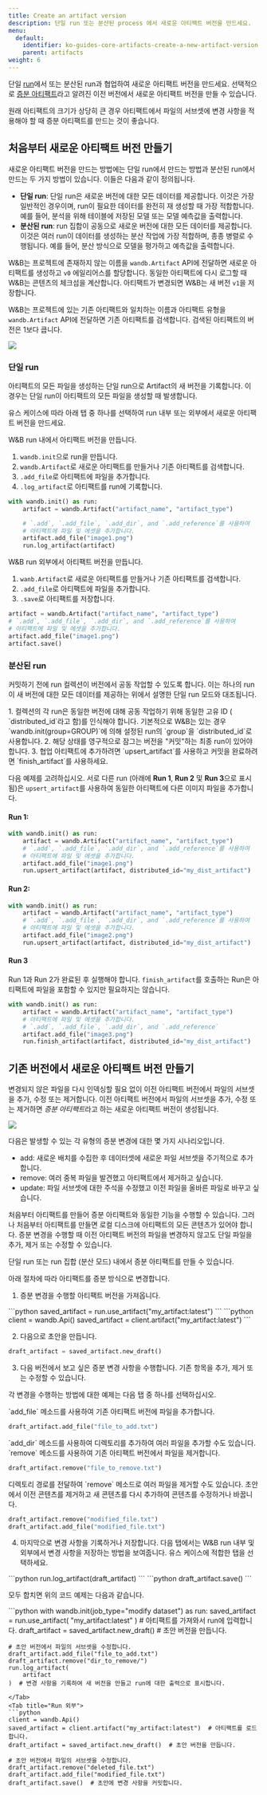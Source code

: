 ```yaml
---
title: Create an artifact version
description: 단일 run 또는 분산된 process 에서 새로운 아티팩트 버전을 만드세요.
menu:
  default:
    identifier: ko-guides-core-artifacts-create-a-new-artifact-version
    parent: artifacts
weight: 6
---
```


단일 [run](/ko/guides/models/track/runs/)에서 또는 분산된 run과 협업하여 새로운 아티팩트 버전을 만드세요. 선택적으로 [증분 아티팩트](#create-a-new-artifact-version-from-an-existing-version)라고 알려진 이전 버전에서 새로운 아티팩트 버전을 만들 수 있습니다.

<Note>
원래 아티팩트의 크기가 상당히 큰 경우 아티팩트에서 파일의 서브셋에 변경 사항을 적용해야 할 때 증분 아티팩트를 만드는 것이 좋습니다.
</Note>

## 처음부터 새로운 아티팩트 버전 만들기
새로운 아티팩트 버전을 만드는 방법에는 단일 run에서 만드는 방법과 분산된 run에서 만드는 두 가지 방법이 있습니다. 이들은 다음과 같이 정의됩니다.

* **단일 run**: 단일 run은 새로운 버전에 대한 모든 데이터를 제공합니다. 이것은 가장 일반적인 경우이며, run이 필요한 데이터를 완전히 재 생성할 때 가장 적합합니다. 예를 들어, 분석을 위해 테이블에 저장된 모델 또는 모델 예측값을 출력합니다.
* **분산된 run**: run 집합이 공동으로 새로운 버전에 대한 모든 데이터를 제공합니다. 이것은 여러 run이 데이터를 생성하는 분산 작업에 가장 적합하며, 종종 병렬로 수행됩니다. 예를 들어, 분산 방식으로 모델을 평가하고 예측값을 출력합니다.

W&B는 프로젝트에 존재하지 않는 이름을 `wandb.Artifact` API에 전달하면 새로운 아티팩트를 생성하고 `v0` 에일리어스를 할당합니다. 동일한 아티팩트에 다시 로그할 때 W&B는 콘텐츠의 체크섬을 계산합니다. 아티팩트가 변경되면 W&B는 새 버전 `v1`을 저장합니다.

W&B는 프로젝트에 있는 기존 아티팩트와 일치하는 이름과 아티팩트 유형을 `wandb.Artifact` API에 전달하면 기존 아티팩트를 검색합니다. 검색된 아티팩트의 버전은 1보다 큽니다.

<Frame>
    <img src="/images/artifacts/single_distributed_artifacts.png"  />
</Frame>

### 단일 run
아티팩트의 모든 파일을 생성하는 단일 run으로 Artifact의 새 버전을 기록합니다. 이 경우는 단일 run이 아티팩트의 모든 파일을 생성할 때 발생합니다.

유스 케이스에 따라 아래 탭 중 하나를 선택하여 run 내부 또는 외부에서 새로운 아티팩트 버전을 만드세요.

<Tabs>
<Tab title="Run 내부">
W&B run 내에서 아티팩트 버전을 만듭니다.

1. `wandb.init`으로 run을 만듭니다.
2. `wandb.Artifact`로 새로운 아티팩트를 만들거나 기존 아티팩트를 검색합니다.
3. `.add_file`로 아티팩트에 파일을 추가합니다.
4. `.log_artifact`로 아티팩트를 run에 기록합니다.

```python
with wandb.init() as run:
    artifact = wandb.Artifact("artifact_name", "artifact_type")

    # `.add`, `.add_file`, `.add_dir`, and `.add_reference`를 사용하여
    # 아티팩트에 파일 및 에셋을 추가합니다.
    artifact.add_file("image1.png")
    run.log_artifact(artifact)
```
</Tab>
<Tab title="Run 외부">
W&B run 외부에서 아티팩트 버전을 만듭니다.

1. `wanb.Artifact`로 새로운 아티팩트를 만들거나 기존 아티팩트를 검색합니다.
2. `.add_file`로 아티팩트에 파일을 추가합니다.
3. `.save`로 아티팩트를 저장합니다.

```python
artifact = wandb.Artifact("artifact_name", "artifact_type")
# `.add`, `.add_file`, `.add_dir`, and `.add_reference`를 사용하여
# 아티팩트에 파일 및 에셋을 추가합니다.
artifact.add_file("image1.png")
artifact.save()
```
</Tab>
</Tabs>

### 분산된 run

커밋하기 전에 run 컬렉션이 버전에서 공동 작업할 수 있도록 합니다. 이는 하나의 run이 새 버전에 대한 모든 데이터를 제공하는 위에서 설명한 단일 run 모드와 대조됩니다.

<Note>
1. 컬렉션의 각 run은 동일한 버전에 대해 공동 작업하기 위해 동일한 고유 ID ( `distributed_id`라고 함)를 인식해야 합니다. 기본적으로 W&B는 있는 경우 `wandb.init(group=GROUP)`에 의해 설정된 run의 `group`을 `distributed_id`로 사용합니다.
2. 해당 상태를 영구적으로 잠그는 버전을 "커밋"하는 최종 run이 있어야 합니다.
3. 협업 아티팩트에 추가하려면 `upsert_artifact`를 사용하고 커밋을 완료하려면 `finish_artifact`를 사용하세요.
</Note>

다음 예제를 고려하십시오. 서로 다른 run (아래에 **Run 1**, **Run 2** 및 **Run 3**으로 표시됨)은 `upsert_artifact`를 사용하여 동일한 아티팩트에 다른 이미지 파일을 추가합니다.

#### Run 1:

```python
with wandb.init() as run:
    artifact = wandb.Artifact("artifact_name", "artifact_type")
    # `.add`, `.add_file`, `.add_dir`, and `.add_reference`를 사용하여
    # 아티팩트에 파일 및 에셋을 추가합니다.
    artifact.add_file("image1.png")
    run.upsert_artifact(artifact, distributed_id="my_dist_artifact")
```

#### Run 2:

```python
with wandb.init() as run:
    artifact = wandb.Artifact("artifact_name", "artifact_type")
    # `.add`, `.add_file`, `.add_dir`, and `.add_reference`를 사용하여
    # 아티팩트에 파일 및 에셋을 추가합니다.
    artifact.add_file("image2.png")
    run.upsert_artifact(artifact, distributed_id="my_dist_artifact")
```

#### Run 3

Run 1과 Run 2가 완료된 후 실행해야 합니다. `finish_artifact`를 호출하는 Run은 아티팩트에 파일을 포함할 수 있지만 필요하지는 않습니다.

```python
with wandb.init() as run:
    artifact = wandb.Artifact("artifact_name", "artifact_type")
    # 아티팩트에 파일 및 에셋을 추가합니다.
    # `.add`, `.add_file`, `.add_dir`, and `.add_reference`
    artifact.add_file("image3.png")
    run.finish_artifact(artifact, distributed_id="my_dist_artifact")
```

## 기존 버전에서 새로운 아티팩트 버전 만들기

변경되지 않은 파일을 다시 인덱싱할 필요 없이 이전 아티팩트 버전에서 파일의 서브셋을 추가, 수정 또는 제거합니다. 이전 아티팩트 버전에서 파일의 서브셋을 추가, 수정 또는 제거하면 *증분 아티팩트*라고 하는 새로운 아티팩트 버전이 생성됩니다.

<Frame>
    <img src="/images/artifacts/incremental_artifacts.png"  />
</Frame>

다음은 발생할 수 있는 각 유형의 증분 변경에 대한 몇 가지 시나리오입니다.

- add: 새로운 배치를 수집한 후 데이터셋에 새로운 파일 서브셋을 주기적으로 추가합니다.
- remove: 여러 중복 파일을 발견했고 아티팩트에서 제거하고 싶습니다.
- update: 파일 서브셋에 대한 주석을 수정했고 이전 파일을 올바른 파일로 바꾸고 싶습니다.

처음부터 아티팩트를 만들어 증분 아티팩트와 동일한 기능을 수행할 수 있습니다. 그러나 처음부터 아티팩트를 만들면 로컬 디스크에 아티팩트의 모든 콘텐츠가 있어야 합니다. 증분 변경을 수행할 때 이전 아티팩트 버전의 파일을 변경하지 않고도 단일 파일을 추가, 제거 또는 수정할 수 있습니다.

<Note>
단일 run 또는 run 집합 (분산 모드) 내에서 증분 아티팩트를 만들 수 있습니다.
</Note>

아래 절차에 따라 아티팩트를 증분 방식으로 변경합니다.

1. 증분 변경을 수행할 아티팩트 버전을 가져옵니다.

<Tabs>
<Tab title="Run 내부">
```python
saved_artifact = run.use_artifact("my_artifact:latest")
```
</Tab>
<Tab title="Run 외부">
```python
client = wandb.Api()
saved_artifact = client.artifact("my_artifact:latest")
```
</Tab>
</Tabs>

2. 다음으로 초안을 만듭니다.

```python
draft_artifact = saved_artifact.new_draft()
```

3. 다음 버전에서 보고 싶은 증분 변경 사항을 수행합니다. 기존 항목을 추가, 제거 또는 수정할 수 있습니다.

각 변경을 수행하는 방법에 대한 예제는 다음 탭 중 하나를 선택하십시오.

<Tabs>
<Tab title="추가">
`add_file` 메소드를 사용하여 기존 아티팩트 버전에 파일을 추가합니다.

```python
draft_artifact.add_file("file_to_add.txt")
```

<Note>
`add_dir` 메소드를 사용하여 디렉토리를 추가하여 여러 파일을 추가할 수도 있습니다.
</Note>
</Tab>
<Tab title="제거">
`remove` 메소드를 사용하여 기존 아티팩트 버전에서 파일을 제거합니다.

```python
draft_artifact.remove("file_to_remove.txt")
```

<Note>
디렉토리 경로를 전달하여 `remove` 메소드로 여러 파일을 제거할 수도 있습니다.
</Note>
</Tab>
<Tab title="수정">
초안에서 이전 콘텐츠를 제거하고 새 콘텐츠를 다시 추가하여 콘텐츠를 수정하거나 바꿉니다.

```python
draft_artifact.remove("modified_file.txt")
draft_artifact.add_file("modified_file.txt")
```
</Tab>
</Tabs>

4. 마지막으로 변경 사항을 기록하거나 저장합니다. 다음 탭에서는 W&B run 내부 및 외부에서 변경 사항을 저장하는 방법을 보여줍니다. 유스 케이스에 적합한 탭을 선택하세요.

<Tabs>
<Tab title="Run 내부">
```python
run.log_artifact(draft_artifact)
```
</Tab>
<Tab title="Run 외부">
```python
draft_artifact.save()
```
</Tab>
</Tabs>

모두 합치면 위의 코드 예제는 다음과 같습니다.

<Tabs>
<Tab title="Run 내부">
```python
with wandb.init(job_type="modify dataset") as run:
    saved_artifact = run.use_artifact(
        "my_artifact:latest"
    )  # 아티팩트를 가져와서 run에 입력합니다.
    draft_artifact = saved_artifact.new_draft()  # 초안 버전을 만듭니다.

    # 초안 버전에서 파일의 서브셋을 수정합니다.
    draft_artifact.add_file("file_to_add.txt")
    draft_artifact.remove("dir_to_remove/")
    run.log_artifact(
        artifact
    )  # 변경 사항을 기록하여 새 버전을 만들고 run에 대한 출력으로 표시합니다.
```
</Tab>
<Tab title="Run 외부">
```python
client = wandb.Api()
saved_artifact = client.artifact("my_artifact:latest")  # 아티팩트를 로드합니다.
draft_artifact = saved_artifact.new_draft()  # 초안 버전을 만듭니다.

# 초안 버전에서 파일의 서브셋을 수정합니다.
draft_artifact.remove("deleted_file.txt")
draft_artifact.add_file("modified_file.txt")
draft_artifact.save()  # 초안에 변경 사항을 커밋합니다.
```
</Tab>
</Tabs>

